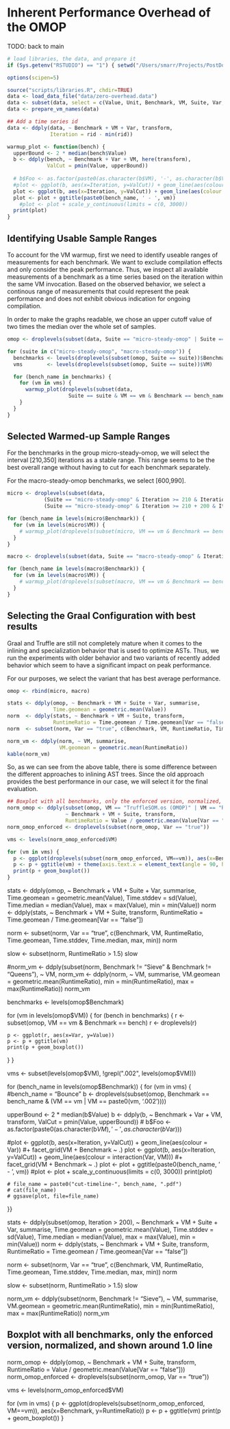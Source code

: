 Inherent Performance Overhead of the OMOP
=========================================

TODO: back to main


```r
# load libraries, the data, and prepare it
if (Sys.getenv("RSTUDIO") == "1") { setwd("/Users/smarr/Projects/PostDoc/ZERO-MOP/perf-eval-selfopt/") }

options(scipen=5)

source("scripts/libraries.R", chdir=TRUE)
data <- load_data_file("data/zero-overhead.data")
data <- subset(data, select = c(Value, Unit, Benchmark, VM, Suite, Var, rid))
data <- prepare_vm_names(data)

## Add a time series id
data <- ddply(data, ~ Benchmark + VM + Var, transform,
              Iteration = rid - min(rid))

warmup_plot <- function(bench) {
  upperBound <- 2 * median(bench$Value)
  b <- ddply(bench, ~ Benchmark + Var + VM, here(transform),
             ValCut = pmin(Value, upperBound))
  
  # b$Foo <- as.factor(paste0(as.character(b$VM), '-', as.character(b$Var)))
  #plot <- ggplot(b, aes(x=Iteration, y=ValCut)) + geom_line(aes(colour = Var)) #+ facet_grid(VM + Benchmark ~ .)
  plot <- ggplot(b, aes(x=Iteration, y=ValCut)) + geom_line(aes(colour = interaction(Var, VM))) #+ facet_grid(VM + Benchmark ~ .)
  plot <- plot + ggtitle(paste0(bench_name, ' - ', vm))
    #plot <- plot + scale_y_continuous(limits = c(0, 3000))
  print(plot)
}
```

Identifying Usable Sample Ranges
--------------------------------

To account for the VM warmup, first we need to identify useable ranges of
measurements for each benchmark. We want to exclude compilation effects and
only consider the peak performance. Thus, we inspect all available
measurements of a benchmark as a time series based on the iteration within
the same VM invocation. Based on the observed behavior, we select a continous
range of measurements that could represent the peak performance and does not
exhibit obvious indication for ongoing compilation.

In order to make the graphs readable, we chose an upper cutoff value of two
times the median over the whole set of samples.


```r
omop <- droplevels(subset(data, Suite == "micro-steady-omop" | Suite == "macro-steady-omop"))

for (suite in c("micro-steady-omop", "macro-steady-omop")) {
  benchmarks <- levels(droplevels(subset(omop, Suite == suite))$Benchmark)
  vms        <- levels(droplevels(subset(omop, Suite == suite))$VM)

  for (bench_name in benchmarks) {
    for (vm in vms) {
      warmup_plot(droplevels(subset(data,
                    Suite == suite & VM == vm & Benchmark == bench_name)))
    }
  }
}
```

Selected Warmed-up Sample Ranges
--------------------------------

For the benchmarks in the group micro-steady-omop, we will select the interval
[210,350] iterations as a stable range. This range seems to be the best overall
range without having to cut for each benchmark separately.

For the macro-steady-omop benchmarks, we select [600,990].

```r
micro <- droplevels(subset(data, 
            (Suite == "micro-steady-omop" & Iteration >= 210 & Iteration <= 350 & Benchmark != "TreeSort") |
            (Suite == "micro-steady-omop" & Iteration >= 210 + 200 & Iteration <= 350 + 200 & Benchmark == "TreeSort")))

for (bench_name in levels(micro$Benchmark)) {
  for (vm in levels(micro$VM)) {
    # warmup_plot(droplevels(subset(micro, VM == vm & Benchmark == bench_name)))
  }
}

macro <- droplevels(subset(data, Suite == "macro-steady-omop" & Iteration >= 600 & Iteration <= 990))

for (bench_name in levels(macro$Benchmark)) {
  for (vm in levels(macro$VM)) {
    # warmup_plot(droplevels(subset(macro, VM == vm & Benchmark == bench_name)))
  }
}
```

Selecting the Graal Configuration with best results
---------------------------------------------------

Graal and Truffle are still not completely mature when it comes to the
inlining and specialization behavior that is used to optimize ASTs. Thus, we
run the experiments with older behavior and two variants of recently added
behavior which seem to have a significant impact on peak performance.

For our purposes, we select the variant that has best average performance.

```r
omop <- rbind(micro, macro)

stats <- ddply(omop, ~ Benchmark + VM + Suite + Var, summarise,
               Time.geomean = geometric.mean(Value))
norm  <- ddply(stats, ~ Benchmark + VM + Suite, transform,
               RuntimeRatio = Time.geomean / Time.geomean[Var == "false"])
norm  <- subset(norm, Var == "true", c(Benchmark, VM, RuntimeRatio, Time.geomean))

norm_vm <- ddply(norm, ~ VM, summarise,
                 VM.geomean = geometric.mean(RuntimeRatio))
kable(norm_vm)
```

So, as we can see from the above table, there is some difference between the
different approaches to inlining AST trees. Since the old approach provides
the best performance in our case, we will select it for the final evaluation.


```r
## Boxplot with all benchmarks, only the enforced version, normalized, and shown around 1.0 line
norm_omop <- ddply(subset(omop, VM == "TruffleSOM.os (OMOP)" | VM == "RTruffleSOM (OMOP)"),
                   ~ Benchmark + VM + Suite, transform,
                   RuntimeRatio = Value / geometric.mean(Value[Var == "false"]))
norm_omop_enforced <- droplevels(subset(norm_omop, Var == "true"))

vms <- levels(norm_omop_enforced$VM)

for (vm in vms) {
  p <- ggplot(droplevels(subset(norm_omop_enforced, VM==vm)), aes(x=Benchmark, y=RuntimeRatio))
  p <- p + ggtitle(vm) + theme(axis.text.x = element_text(angle = 90, hjust = 1, vjust=0.5))
  print(p + geom_boxplot())
}
```


stats <- ddply(omop, ~ Benchmark + VM + Suite + Var,
               summarise,
               Time.geomean              = geometric.mean(Value),
               Time.stddev               = sd(Value),
               Time.median               = median(Value),
               max = max(Value),
               min = min(Value))
norm <- ddply(stats, ~ Benchmark + VM + Suite, transform,
              RuntimeRatio = Time.geomean / Time.geomean[Var == "false"])

norm <- subset(norm, Var == "true", c(Benchmark, VM, RuntimeRatio, Time.geomean, Time.stddev, Time.median, max, min))
norm

slow <- subset(norm, RuntimeRatio > 1.5)
slow


#norm_vm <- ddply(subset(norm, Benchmark != "Sieve" & Benchmark != "Queens"), ~ VM,
norm_vm <- ddply(norm, ~ VM,
                 summarise,
                 VM.geomean = geometric.mean(RuntimeRatio),
                 min = min(RuntimeRatio),
                 max = max(RuntimeRatio))
norm_vm



benchmarks <- levels(omop$Benchmark)

for (vm in levels(omop$VM)) {
  for (bench in benchmarks) {
    r <- subset(omop, VM == vm & Benchmark == bench)
    r <- droplevels(r)
    
    p <- ggplot(r, aes(x=Var, y=Value))
    p <- p + ggtitle(vm)
    print(p + geom_boxplot())
  }
}

vms <- subset(levels(omop$VM), !grepl(".002", levels(omop$VM)))

for (bench_name in levels(omop$Benchmark)) {
for (vm in vms) {
  #bench_name = "Bounce"
  b <- droplevels(subset(omop, Benchmark == bench_name & (VM == vm | VM == paste0(vm, '.002'))))
  
  upperBound <- 2 * median(b$Value)
  b <- ddply(b, ~ Benchmark + Var + VM, transform,
             ValCut = pmin(Value, upperBound))
  # b$Foo <- as.factor(paste0(as.character(b$VM), '-', as.character(b$Var)))
    
  #plot <- ggplot(b, aes(x=Iteration, y=ValCut)) + geom_line(aes(colour = Var)) #+ facet_grid(VM + Benchmark ~ .)
  plot <- ggplot(b, aes(x=Iteration, y=ValCut)) + geom_line(aes(colour = interaction(Var, VM))) #+ facet_grid(VM + Benchmark ~ .)
  plot <- plot + ggtitle(paste0(bench_name, ' - ', vm))
    #plot <- plot + scale_y_continuous(limits = c(0, 3000))
  print(plot)
    
    # file_name = paste0("cut-timeline-", bench_name, ".pdf")
    # cat(file_name)
    # ggsave(plot, file=file_name)
}}


stats <- ddply(subset(omop, Iteration > 200), ~ Benchmark + VM + Suite + Var,
               summarise,
               Time.geomean              = geometric.mean(Value),
               Time.stddev               = sd(Value),
               Time.median               = median(Value),
               max = max(Value),
               min = min(Value))
norm <- ddply(stats, ~ Benchmark + VM + Suite, transform,
              RuntimeRatio = Time.geomean / Time.geomean[Var == "false"])

norm <- subset(norm, Var == "true", c(Benchmark, VM, RuntimeRatio, Time.geomean, Time.stddev, Time.median, max, min))
norm

slow <- subset(norm, RuntimeRatio > 1.5)
slow


norm_vm <- ddply(subset(norm, Benchmark != "Sieve"), ~ VM,
                 summarise,
                 VM.geomean = geometric.mean(RuntimeRatio),
                 min = min(RuntimeRatio),
                 max = max(RuntimeRatio))
norm_vm

## Boxplot with all benchmarks, only the enforced version, normalized, and shown around 1.0 line
norm_omop <- ddply(omop, ~ Benchmark + VM + Suite, transform,
                   RuntimeRatio = Value / geometric.mean(Value[Var == "false"]))
norm_omop_enforced <- droplevels(subset(norm_omop, Var == "true"))

vms <- levels(norm_omop_enforced$VM)

for (vm in vms) {
  p <- ggplot(droplevels(subset(norm_omop_enforced, VM==vm)), aes(x=Benchmark, y=RuntimeRatio))
  p <- p + ggtitle(vm)
  print(p + geom_boxplot())
}





[1]:          http://stefan-marr.de/research/
[RPySOM]:     https://github.com/SOM-st/RPySOM
[TruffleSOM]: https://github.com/SOM-st/TruffleSOM
[Truffle]:    https://wiki.openjdk.java.net/display/Graal/Truffle+FAQ+and+Guidelines
[RPython]:    http://pypy.readthedocs.org/en/latest/translation.html